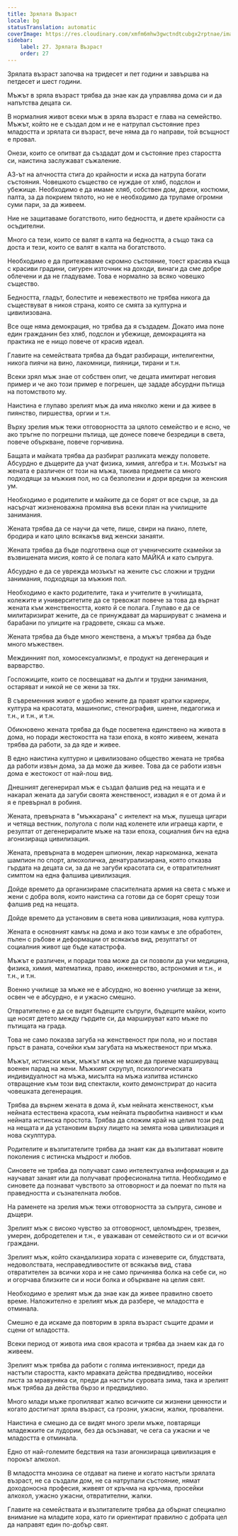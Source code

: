 ```yaml
---
title: Зрялата Възраст
locale: bg
statusTranslation: automatic
coverImage: https://res.cloudinary.com/xmfm6mhw3gwctndtcubgx2rptnae/image/upload/v1740337243/small_cover_educacion_fundamental_a051170f1c.webp
sidebar:
    label: 27. Зрялата Възраст
    order: 27
---
```

Зрялата възраст започва на тридесет и пет години и завършва на петдесет и шест години.

Мъжът в зряла възраст трябва да знае как да управлява дома си и да напътства децата си.

В нормалния живот всеки мъж в зряла възраст е глава на семейство. Мъжът, който не е създал дом и не е натрупал състояние през младостта и зрялата си възраст, вече няма да го направи, той всъщност е провал.

Онези, които се опитват да създадат дом и състояние през старостта си, наистина заслужават съжаление.

АЗ-ът на алчността стига до крайности и иска да натрупа богати състояния. Човешкото същество се нуждае от хляб, подслон и убежище. Необходимо е да имаме хляб, собствен дом, дрехи, костюми, палта, за да покрием тялото, но не е необходимо да трупаме огромни суми пари, за да живеем.

Ние не защитаваме богатството, нито бедността, и двете крайности са осъдителни.

Много са тези, които се валят в калта на бедността, а също така са доста и тези, които се валят в калта на богатството.

Необходимо е да притежаваме скромно състояние, тоест красива къща с красиви градини, сигурен източник на доходи, винаги да сме добре облечени и да не гладуваме. Това е нормално за всяко човешко същество.

Бедността, гладът, болестите и невежеството не трябва никога да съществуват в никоя страна, която се смята за културна и цивилизована.

Все още няма демокрация, но трябва да я създадем. Докато има поне един гражданин без хляб, подслон и убежище, демокрацията на практика не е нищо повече от красив идеал.

Главите на семействата трябва да бъдат разбиращи, интелигентни, никога пиячи на вино, лакомници, пияници, тирани и т.н.

Всеки зрял мъж знае от собствен опит, че децата имитират неговия пример и че ако този пример е погрешен, ще зададе абсурдни пътища на потомството му.

Наистина е глупаво зрелият мъж да има няколко жени и да живее в пиянство, пиршества, оргии и т.н.

Върху зрелия мъж тежи отговорността за цялото семейство и е ясно, че ако тръгне по погрешни пътища, ще донесе повече безредици в света, повече объркване, повече горчивина.

Бащата и майката трябва да разбират разликата между половете. Абсурдно е дъщерите да учат физика, химия, алгебра и т.н. Мозъкът на жената е различен от този на мъжа, такива предмети са много подходящи за мъжкия пол, но са безполезни и дори вредни за женския ум.

Необходимо е родителите и майките да се борят от все сърце, за да насърчат жизненоважна промяна във всеки план на училищните занимания.

Жената трябва да се научи да чете, пише, свири на пиано, плете, бродира и като цяло всякакъв вид женски занаяти.

Жената трябва да бъде подготвена още от ученическите скамейки за възвишената мисия, която й се полага като МАЙКА и като съпруга.

Абсурдно е да се уврежда мозъкът на жените със сложни и трудни занимания, подходящи за мъжкия пол.

Необходимо е както родителите, така и учителите в училищата, колежите и университетите да се тревожат повече за това да върнат жената към женствеността, която й се полага. Глупаво е да се милитаризират жените, да се принуждават да маршируват с знамена и барабани по улиците на градовете, сякаш са мъже.

Жената трябва да бъде много женствена, а мъжът трябва да бъде много мъжествен.

Междинният пол, хомосексуализмът, е продукт на дегенерация и варварство.

Госпожиците, които се посвещават на дълги и трудни занимания, остаряват и никой не се жени за тях.

В съвременния живот е удобно жените да правят кратки кариери, култура на красотата, машинопис, стенография, шиене, педагогика и т.н., и т.н., и т.н.

Обикновено жената трябва да бъде посветена единствено на живота в дома, но поради жестокостта на тази епоха, в която живеем, жената трябва да работи, за да яде и живее.

В едно наистина културно и цивилизовано общество жената не трябва да работи извън дома, за да може да живее. Това да се работи извън дома е жестокост от най-лош вид.

Днешният дегенерирал мъж е създал фалшив ред на нещата и е накарал жената да загуби своята женственост, извадил я е от дома й и я е превърнал в робиня.

Жената, превърната в "мъжкарана" с интелект на мъж, пушеща цигари и четяща вестник, полугола с поли над коленете или играеща карти, е резултат от дегенериралите мъже на тази епоха, социалния бич на една агонизираща цивилизация.

Жената, превърната в модерен шпионин, лекар наркоманка, жената шампион по спорт, алкохоличка, денатурализирана, която отказва гърдата на децата си, за да не загуби красотата си, е отвратителният симптом на една фалшива цивилизация.

Дойде времето да организираме спасителната армия на света с мъже и жени с добра воля, които наистина са готови да се борят срещу този фалшив ред на нещата.

Дойде времето да установим в света нова цивилизация, нова култура.

Жената е основният камък на дома и ако този камък е зле обработен, пълен с ръбове и деформации от всякакъв вид, резултатът от социалния живот ще бъде катастрофа.

Мъжът е различен, и поради това може да си позволи да учи медицина, физика, химия, математика, право, инженерство, астрономия и т.н., и т.н., и т.н.

Военно училище за мъже не е абсурдно, но военно училище за жени, освен че е абсурдно, е и ужасно смешно.

Отвратително е да се видят бъдещите съпруги, бъдещите майки, които ще носят детето между гърдите си, да маршируват като мъже по пътищата на града.

Това не само показва загуба на женственост при пола, но и поставя пръст в раната, сочейки към загубата на мъжественост при мъжа.

Мъжът, истински мъж, мъжът мъж не може да приеме маршируващ военен парад на жени. Мъжкият скрупул, психологическата индивидуалност на мъжа, мисълта на мъжа изпитва истинско отвращение към този вид спектакли, които демонстрират до насита човешката дегенерация.

Трябва да върнем жената в дома й, към нейната женственост, към нейната естествена красота, към нейната първобитна наивност и към нейната истинска простота. Трябва да сложим край на целия този ред на нещата и да установим върху лицето на земята нова цивилизация и нова скулптура.

Родителите и възпитателите трябва да знаят как да възпитават новите поколения с истинска мъдрост и любов.

Синовете не трябва да получават само интелектуална информация и да научават занаят или да получават професионална титла. Необходимо е синовете да познават чувството за отговорност и да поемат по пътя на праведността и съзнателната любов.

На раменете на зрелия мъж тежи отговорността за съпруга, синове и дъщери.

Зрелият мъж с високо чувство за отговорност, целомъдрен, трезвен, умерен, добродетелен и т.н., е уважаван от семейството си и от всички граждани.

Зрелият мъж, който скандализира хората с изневерите си, блудствата, недоволствата, несправедливостите от всякакъв вид, става отвратителен за всички хора и не само причинява болка на себе си, но и огорчава близките си и носи болка и объркване на целия свят.

Необходимо е зрелият мъж да знае как да живее правилно своето време. Наложително е зрелият мъж да разбере, че младостта е отминала.

Смешно е да искаме да повторим в зряла възраст същите драми и сцени от младостта.

Всеки период от живота има своя красота и трябва да знаем как да го живеем.

Зрелият мъж трябва да работи с голяма интензивност, преди да настъпи старостта, както мравката действа предвидливо, носейки листа за мравуняка си, преди да настъпи суровата зима, така и зрелият мъж трябва да действа бързо и предвидливо.

Много млади мъже пропиляват жалко всичките си жизнени ценности и когато достигнат зряла възраст, са грозни, ужасни, жалки, провалени.

Наистина е смешно да се видят много зрели мъже, повтарящи младежките си лудории, без да осъзнават, че сега са ужасни и че младостта е отминала.

Едно от най-големите бедствия на тази агонизираща цивилизация е порокът алкохол.

В младостта мнозина се отдават на пиене и когато настъпи зрялата възраст, не са създали дом, не са натрупали състояние, нямат доходоносна професия, живеят от кръчма на кръчма, просейки алкохол, ужасно ужасни, отвратителни, жалки.

Главите на семействата и възпитателите трябва да обърнат специално внимание на младите хора, като ги ориентират правилно с добрата цел да направят един по-добър свят.

